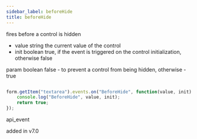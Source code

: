 ```yaml
---
sidebar_label: beforeHide
title: beforeHide
---
```



          


<Short>
 fires before a control is hidden
 


</Short>



- value     string     the current value of the control
- init      boolean     true, if the event is triggered on the control initialization, otherwise false


param   boolean     false - to prevent a control from being hidden, otherwise - true


~~~js

form.getItem("textarea").events.on("BeforeHide", function(value, init) {
    console.log("BeforeHide", value, init);
    return true;
});


~~~
 api_event

<Descr>



</Descr>


 added in v7.0
